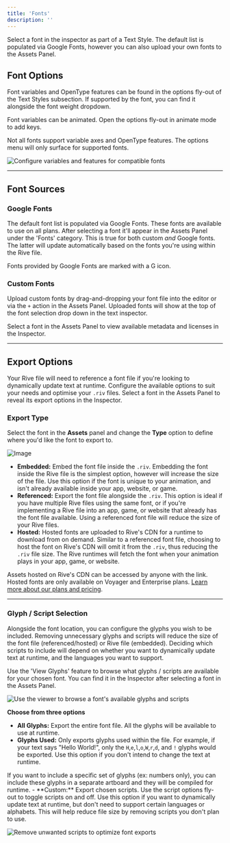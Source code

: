 ```yaml
---
title: 'Fonts'
description: ''
---
```


Select a font in the inspector as part of a Text Style. The default list is populated via Google Fonts, however you can also upload your own fonts to the Assets Panel.

## Font Options

Font variables and OpenType features can be found in the options fly-out of the Text Styles subsection. If supported by the font, you can find it alongside the font weight dropdown.

<Info>Font variables can be animated. Open the options fly-out in animate mode to add keys.</Info>

<Info>Not all fonts support variable axes and OpenType features. The options menu will only surface for supported fonts.</Info>

![Configure variables and features for compatible fonts](https://ucarecdn.com/54d2b525-81bf-48b0-b4b0-99acfc6ea62d/)

---

## Font Sources

### Google Fonts

The default font list is populated via Google Fonts. These fonts are available to use on all plans. After selecting a font it'll appear in the Assets Panel under the 'Fonts' category. This is true for both custom *and* Google fonts. The latter will update automatically based on the fonts you're using within the Rive file.

<Info>Fonts provided by Google Fonts are marked with a G icon.</Info>

### Custom Fonts

Upload custom fonts by drag-and-dropping your font file into the editor or via the `+` action in the Assets Panel. Uploaded fonts will show at the top of the font selection drop down in the text inspector.

<Info>Select a font in the Assets Panel to view available metadata and licenses in the Inspector.</Info>

---

## Export Options

Your Rive file will need to reference a font file if you're looking to dynamically update text at runtime. Configure the available options to suit your needs and optimise your `.riv` files. Select a font in the Assets Panel to reveal its export options in the Inspector.

### Export Type

Select the font in the **Assets** panel and change the **Type** option to define where you'd like the font to export to.

![Image](/images/editor/text/3e0e6c7f-2dcb-49a4-bc3c-8fcd32c7605e.webp)

- **Embedded:** Embed the font file inside the `.riv`. Embedding the font inside the Rive file is the simplest option, however will increase the size of the file. Use this option if the font is unique to your animation, and isn't already available inside your app, website, or game.
- **Referenced:** Export the font file alongside the `.riv`. This option is ideal if you have multiple Rive files using the same font, or if you're implementing a Rive file into an app, game, or website that already has the font file available. Using a referenced font file will reduce the size of your Rive files.
- **Hosted:** Hosted fonts are uploaded to Rive's CDN for a runtime to download from on demand. Similar to a referenced font file, choosing to host the font on Rive's CDN will omit it from the `.riv`, thus reducing the `.riv` file size. The Rive runtimes will fetch the font when your animation plays in your app, game, or website.

<Info>Assets hosted on Rive's CDN can be accessed by anyone with the link.</Info>
<Note>Hosted fonts are only available on Voyager and Enterprise plans. [Learn more about our plans and pricing](https://rive.app/pricing).</Note>

---

### Glyph / Script Selection

Alongside the font location, you can configure the glyphs you wish to be included. Removing unnecessary glyphs and scripts will reduce the size of the font file (referenced/hosted) or Rive file (embedded). Deciding which scripts to include will depend on whether you want to dynamically update text at runtime, and the languages you want to support.

<Info>Use the 'View Glyphs' feature to browse what glyphs / scripts are available for your chosen font. You can find it in the Inspector after selecting a font in the Assets Panel.</Info>

![Use the viewer to browse a font's available glyphs and scripts](https://ucarecdn.com/5dca4473-2bd7-44b2-a1d7-677dc14c58f8/)

**Choose from three options**

- **All Glyphs:** Export the entire font file. All the glyphs will be available to use at runtime.
- **Glyphs Used:** Only exports glyphs used within the file. For example, if your text says "Hello World!", only the `H`,`e`,`l`,`o`,`W`,`r`,`d`, and `!` glyphs would be exported. Use this option if you don't intend to change the text at runtime.
<Tip>
  If you want to include a specific set of glyphs (ex: numbers only), you can include these glyphs in a separate artboard and they will be compiled for runtime.
</Tip>
- **Custom:** Export chosen scripts. Use the script options fly-out to toggle scripts on and off. Use this option if you want to dynamically update text at runtime, but don't need to support certain languages or alphabets. This will help reduce file size by removing scripts you don't plan to use.

![Remove unwanted scripts to optimize font exports](https://ucarecdn.com/2610dd6a-5b58-49cf-8c75-c58558185c02/)

